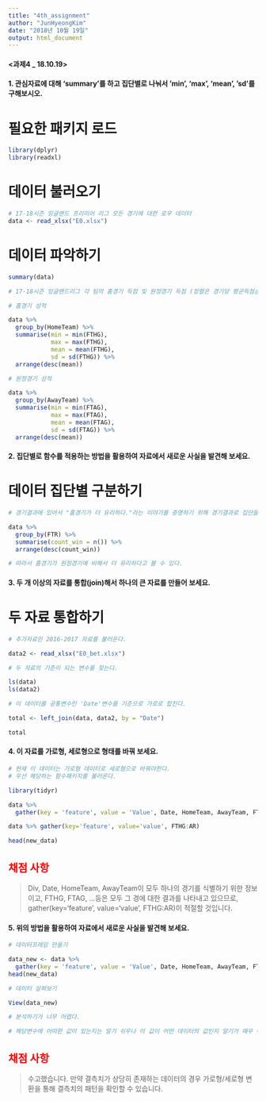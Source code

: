 ```yaml
---
title: "4th_assignment"
author: "JunHyeongKim"
date: "2018년 10월 19일"
output: html_document
---
```


#### <과제4 _ 18.10.19> 

#### 1. 관심자료에 대해 'summary'를 하고 집단별로 나눠서 'min', 'max', 'mean', 'sd'를 구해보시오.

# 필요한 패키지 로드
```r
library(dplyr)
library(readxl)
```

# 데이터 불러오기
```r
# 17-18시즌 잉글랜드 프리미어 리그 모든 경기에 대한 로우 데이터
data <- read_xlsx("E0.xlsx")

```

# 데이터 파악하기
```r
summary(data)

# 17-18시즌 잉글랜드리그 각 팀의 홈경기 득점 및 원정경기 득점 (정렬은 경기당 평균득점순)

# 홈경기 성적 

data %>% 
  group_by(HomeTeam) %>% 
  summarise(min = min(FTHG),
            max = max(FTHG),
            mean = mean(FTHG),
            sd = sd(FTHG)) %>% 
  arrange(desc(mean))

# 원정경기 성적

data %>% 
  group_by(AwayTeam) %>% 
  summarise(min = min(FTAG),
            max = max(FTAG),
            mean = mean(FTAG),
            sd = sd(FTAG)) %>% 
  arrange(desc(mean))
```

#### 2. 집단별로 함수를 적용하는 방법을 활용하여 자료에서 새로운 사실을 발견해 보세요.

# 데이터 집단별 구분하기
```r
# 경기결과에 있어서 "홈경기가 더 유리하다."라는 이야기를 증명하기 위해 경기결과로 집단을 나누어 결과를 본다.

data %>%
  group_by(FTR) %>% 
  summarise(count_win = n()) %>% 
  arrange(desc(count_win))

# 따라서 홈경기가 원정경기에 비해서 더 유리하다고 볼 수 있다.

```

#### 3. 두 개 이상의 자료를 통합(join)해서 하나의 큰 자료를 만들어 보세요.

# 두 자료 통합하기

```r
# 추가자료인 2016-2017 자료를 불러온다.

data2 <- read_xlsx("E0_bet.xlsx")

# 두 자료의 기준이 되는 변수를 찾는다.

ls(data)
ls(data2)

# 이 데이터를 공통변수인 'Date'변수를 기준으로 가로로 합친다.

total <- left_join(data, data2, by = "Date")

total

```

#### 4. 이 자료를 가로형, 세로형으로 형태를 바꿔 보세요.

```r
# 현재 이 데이터는 가로형 데이터로 세로형으로 바꿔야한다.
# 우선 해당하는 함수패키지를 불러온다.

library(tidyr)

data %>%
  gather(key = 'feature', value = 'Value', Date, HomeTeam, AwayTeam, FTHG, FTAG, FTR, HTHG, HTAG, HTR, Referee, HS, AS, HST, AST, HF, AF, HC, AC, HY, AY, HR, AR) -> new_data

data %>% gather(key='feature', value='value', FTHG:AR)

head(new_data)

```

## <span style="color:red">채점 사항</span>

> Div, Date, HomeTeam, AwayTeam이 모두 하나의 경기를 식별하기 위한 정보이고, FTHG, FTAG, ...등은 모두 그 경에 대한 결과를 나타내고 있으므로, gather(key='feature', value='value', FTHG:AR)이 적절할 것입니다.

#### 5. 위의 방법을 활용하여 자료에서 새로운 사실을 발견해 보세요.

```r
# 데이터프레임 만들기

data_new <- data %>%
  gather(key = 'feature', value = 'Value', Date, HomeTeam, AwayTeam, FTHG, FTAG, FTR, HTHG, HTAG, HTR, Referee, HS, AS, HST, AST, HF, AF, HC, AC, HY, AY, HR, AR) -> new_data
head(new_data)

# 데이터 살펴보기

View(data_new)

# 분석하기가 너무 어렵다.    

# 해당변수에 어떠한 값이 있는지는 알기 쉬우나 이 값이 어떤 데이터의 값인지 알기가 매우 어렵다.


```


## <span style="color:red">채점 사항</span>

> 수고했습니다. 만약 결측치가 상당히 존재하는 데이터의 경우 가로형/세로형 변환을 통해 결측치의 패턴을 확인할 수 있습니다.

